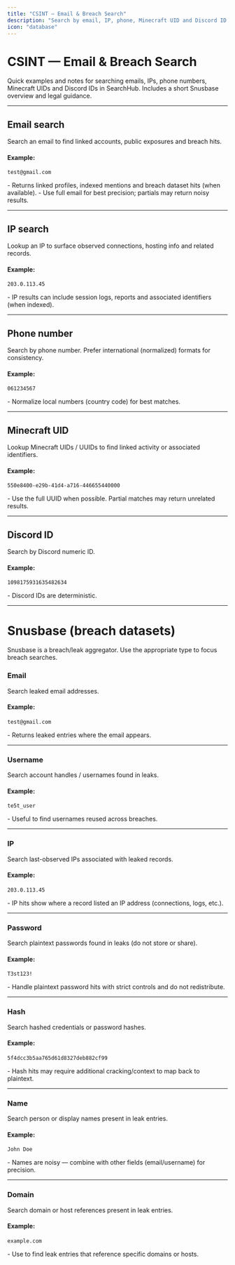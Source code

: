 ```yaml
---
title: "CSINT — Email & Breach Search"
description: "Search by email, IP, phone, Minecraft UID and Discord ID. Snusbase integration and legal notes."
icon: "database"
---
```


# <Icon icon="database" iconType="solid" size={32} /> CSINT — Email & Breach Search

<Tip>
  Quick examples and notes for searching emails, IPs, phone numbers, Minecraft UIDs and Discord IDs in SearchHub. Includes a short Snusbase overview and legal guidance.
</Tip>

---

## <Icon icon="envelope" iconType="solid" size={24} /> Email search

Search an email to find linked accounts, public exposures and breach hits.

#### Example:

```text
test@gmail.com
```

<Note>
  - Returns linked profiles, indexed mentions and breach dataset hits (when available).
  - Use full email for best precision; partials may return noisy results.
</Note>

---

## <Icon icon="server" iconType="solid" size={24} /> IP search

Lookup an IP to surface observed connections, hosting info and related records.

#### Example:

```text
203.0.113.45
```

<Note>
  - IP results can include session logs, reports and associated identifiers (when indexed).
</Note>

---

## <Icon icon="phone" iconType="solid" size={24} /> Phone number

Search by phone number. Prefer international (normalized) formats for consistency.

#### Example:

```text
061234567
```

<Note>
  - Normalize local numbers (country code) for best matches.
</Note>

---

## <Icon icon="gamepad" iconType="solid" size={24} /> Minecraft UID

Lookup Minecraft UIDs / UUIDs to find linked activity or associated identifiers.

#### Example:

```text
550e8400-e29b-41d4-a716-446655440000
```

<Note>
  - Use the full UUID when possible. Partial matches may return unrelated results.
</Note>

---

## <Icon icon="discord" iconType="solid" size={24} /> Discord ID

Search by Discord numeric ID.

#### Example:

```text
1098175931635482634
```

<Note>
  - Discord IDs are deterministic.
</Note>

---

# <Icon icon="sparkles" iconType="solid" size={32} /> Snusbase (breach datasets)

Snusbase is a breach/leak aggregator. Use the appropriate type to focus breach searches.

### <Icon icon="envelope" iconType="solid" size={24} /> Email

Search leaked email addresses.

#### Example:

```text
test@gmail.com
```

<Note>
  - Returns leaked entries where the email appears.
</Note>

---

### <Icon icon="user" iconType="solid" size={24} /> Username

Search account handles / usernames found in leaks.

#### Example:

```text
te5t_user
```

<Note>
  - Useful to find usernames reused across breaches.
</Note>

---

### <Icon icon="server" iconType="solid" size={24} /> IP

Search last-observed IPs associated with leaked records.

#### Example:

```text
203.0.113.45
```

<Note>
  - IP hits show where a record listed an IP address (connections, logs, etc.).
</Note>

---

### <Icon icon="lock" iconType="solid" size={24} /> Password

Search plaintext passwords found in leaks (do not store or share).

#### Example:

```text
T3st123!
```

<Note>
  - Handle plaintext password hits with strict controls and do not redistribute.
</Note>

---

### <Icon icon="lock-hashtag" iconType="solid" size={24} /> Hash

Search hashed credentials or password hashes.

#### Example:

```text
5f4dcc3b5aa765d61d8327deb882cf99
```

<Note>
  - Hash hits may require additional cracking/context to map back to plaintext.
</Note>

---

### <Icon icon="id-badge" iconType="solid" size={24} /> Name

Search person or display names present in leak entries.

#### Example:

```text
John Doe
```

<Note>
  - Names are noisy — combine with other fields (email/username) for precision.
</Note>

---

### <Icon icon="link" iconType="solid" size={24} /> Domain

Search domain or host references present in leak entries.

#### Example:

```text
example.com
```

<Note>
  - Use to find leak entries that reference specific domains or hosts.
</Note>